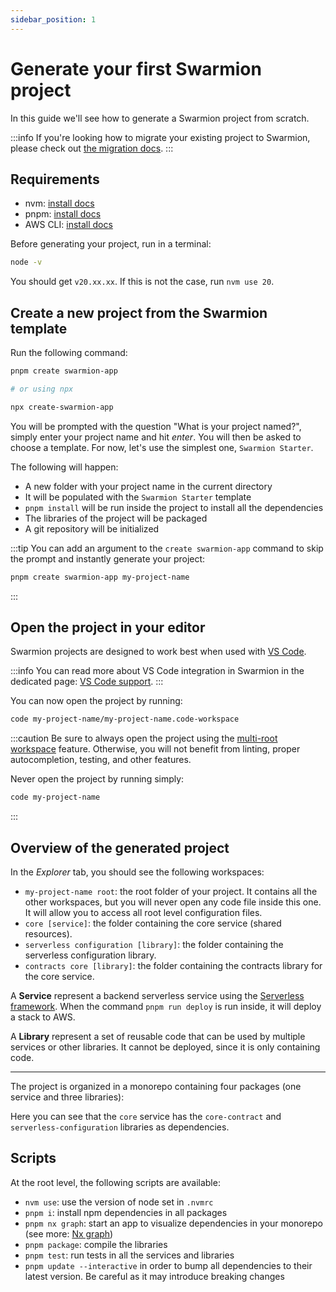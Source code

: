 ```yaml
---
sidebar_position: 1
---
```


# Generate your first Swarmion project

In this guide we'll see how to generate a Swarmion project from scratch.

:::info
If you're looking how to migrate your existing project to Swarmion, please check out [the migration docs](../how-to-guides/migration-guides).
:::

## Requirements

- nvm: [install docs](https://github.com/nvm-sh/nvm#installing-and-updating)
- pnpm: [install docs](https://pnpm.io/installation)
- AWS CLI: [install docs](https://docs.aws.amazon.com/cli/latest/userguide/install-cliv2.html)

Before generating your project, run in a terminal:

```bash
node -v
```

You should get `v20.xx.xx`. If this is not the case, run `nvm use 20`.

## Create a new project from the Swarmion template

Run the following command:

```bash
pnpm create swarmion-app

# or using npx

npx create-swarmion-app
```

You will be prompted with the question "What is your project named?", simply enter your project name and hit _enter_. You will then be asked to choose a template. For now, let's use the simplest one, `Swarmion Starter`.

The following will happen:

- A new folder with your project name in the current directory
- It will be populated with the `Swarmion Starter` template
- `pnpm install` will be run inside the project to install all the dependencies
- The libraries of the project will be packaged
- A git repository will be initialized

:::tip
You can add an argument to the `create swarmion-app` command to skip the prompt and instantly generate your project:

```bash
pnpm create swarmion-app my-project-name
```

:::

## Open the project in your editor

Swarmion projects are designed to work best when used with [VS Code](https://code.visualstudio.com/).

:::info
You can read more about VS Code integration in Swarmion in the dedicated page: [VS Code support](../why-swarmion/swarmion-tools/vscode).
:::

You can now open the project by running:

```bash
code my-project-name/my-project-name.code-workspace
```

:::caution
Be sure to always open the project using the [multi-root workspace](https://code.visualstudio.com/docs/editor/multi-root-workspaces) feature.
Otherwise, you will not benefit from linting, proper autocompletion, testing, and other features.

Never open the project by running simply:

```bash
code my-project-name
```

:::

## Overview of the generated project

In the _Explorer_ tab, you should see the following workspaces:

- `my-project-name root`: the root folder of your project. It contains all the other workspaces, but you will never open any code file inside this one. It will allow you to access all root level configuration files.
- `core [service]`: the folder containing the core service (shared resources).
- `serverless configuration [library]`: the folder containing the serverless configuration library.
- `contracts core [library]`: the folder containing the contracts library for the core service.

A **Service** represent a backend serverless service using the [Serverless framework](https://serverless.com/framework/). When the command `pnpm run deploy` is run inside, it will deploy a stack to AWS.

A **Library** represent a set of reusable code that can be used by multiple services or other libraries. It cannot be deployed, since it is only containing code.

---

The project is organized in a monorepo containing four packages (one service and three libraries):


<div
  style={{
    width: '100%',
    display: 'flex',
    'justify-content': 'center',
    'margin-bottom': 'var(--ifm-leading)',
  }}
>
  <ThemedImage
    alt="Swarmion app"
    sources={{
      light: basicSwarmionAppGraphLight,
      dark: basicSwarmionAppGraphDark,
    }}
  />
</div>

Here you can see that the `core` service has the `core-contract` and `serverless-configuration` libraries as dependencies.

## Scripts

At the root level, the following scripts are available:

- `nvm use`: use the version of node set in `.nvmrc`
- `pnpm i`: install npm dependencies in all packages
- `pnpm nx graph`: start an app to visualize dependencies in your monorepo (see more: [Nx graph](https://nx.dev/nx/dep-graph#graph))
- `pnpm package`: compile the libraries
- `pnpm test`: run tests in all the services and libraries
- `pnpm update --interactive` in order to bump all dependencies to their latest version. Be careful as it may introduce breaking changes
